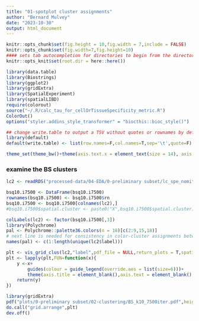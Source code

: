 ```yaml
---
title: "01-spotplot cluster assignments"
author: "Bernard Mulvey"
date: "2023-10-30"
output: html_document
---
```


```r
knitr::opts_chunk$set(fig.height = 10,fig.width = 7,include = FALSE)
knitr::opts_chunk$set(fig.width=7,fig.height=10)
#### sets tab autocompletion for directories to begin from the directory containing the .Rproj session, instead of the script's directory if different
knitr::opts_knit$set(root.dir = here::here())

library(data.table)
library(Biostrings)
library(ggplot2)
library(gridExtra)
library(SpatialExperiment)
library(spatialLIBD)
require(colorout)
source("~/.R/calc_tau_for_cellOrTissueSpecificity_metric.R")
ColorOut()
options("styler.addins_style_transformer" = "biocthis::bioc_style()")

## change write.table to output a TSV without quotes or rownames by default
library(default)
default(write.table) <- list(row.names=F,col.names=T,sep='\t',quote=F)

theme_set(theme_bw()+theme(axis.text.x = element_text(size = 14), axis.title.x = element_text(size = 16), axis.text.y = element_text(size = 14), axis.title.y = element_text(size =16), plot.title = element_text(size = 20,hjust=0.5), strip.text = element_text(size=18), legend.text = element_text(size=10), legend.title = element_text(size=11,hjust=0.5)))
```

### examine the BS clusters
```r
lc2 <- readRDS("processed-data/04-EDA/0-preliminary subset/lc_spe_nomitofilt_200umi-130gene_nonLCsampsdropped_102923.RDS")

bsq10.i7500 <- DataFrame(bsq10.i7500)
rownames(bsq10.i7500) <- bsq10.i7500$rn
bsq10.i7500 <- bsq10.i7500[colnames(lc2),]
#bsq10.i7500$spatial.cluster <- paste0("X",bsq10.i7500$spatial.cluster)

colLabels(lc2) <- factor(bsq10.i7500[,3])
library(Polychrome)
pal <- Polychrome::palette36.colors(n = 18)[c(2:9,15,18)]
# next line is needed for consistency in color-cluster assignments between libdspatial and the generated legend below
names(pal) <- c(1:length(unique(lc2$label)))

plt <- vis_grid_clus(lc2,"label",pdf_file = NULL,return_plots = T,spatial=F,point_size = 2,auto_crop = T,sort_clust = F,colors = pal)
plt <- lapply(plt,FUN=function(x){
    y <-x+
        guides(colour = guide_legend(override.aes = list(size=6)))+
        theme(axis.title = element_blank(),axis.text = element_blank(),legend.title = element_text(size=16),legend.text=element_text(size=15),plot.title = element_text(size=14,hjust=0.5),strip.text=element_text(size=11),plot.subtitle = element_text(size=11))
    return(y)
})

library(gridExtra)
pdf("plots/0-preliminary subset/02-clustering/BS_k10_7500iter.pdf",height=30,width=30)
do.call("grid.arrange",plt)
dev.off()
```
